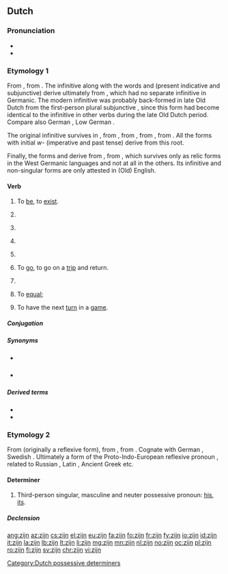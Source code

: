 ==Dutch==

===Pronunciation===
* {{IPA|/zɛi̯n/|lang=nl}}
* {{audio|Nl-zijn.ogg|audio}}

===Etymology 1===
From {{etyl|dum|nl}} {{term|sijn|lang=dum}}, from {{etyl|odt|nl}} {{term|sīn|lang=odt}}. The infinitive {{term||zijn|lang=nl}} along with the words {{term|is|lang=nl}} and {{term|zij|lang=nl}} (present indicative and subjunctive) derive ultimately from {{etyl|ine-pro|nl}} {{term/t|ine-pro|*h₁es-||to be}}, which had no separate infinitive in Germanic. The modern infinitive was probably back-formed in late Old Dutch from the first-person plural subjunctive {{term||sīn|we be|lang=odt}}, since this form had become identical to the infinitive in other verbs during the late Old Dutch period. Compare also German {{term|sein|lang=de}}, Low German {{term|sön|lang=nds}}.

The original infinitive survives in {{term|wezen|lang=nl}}, from {{etyl|dum|nl}} {{term|wesen|lang=dum}}, from {{etyl|odt|nl}} {{term|wesan|lang=odt}}, from {{etyl|gem-pro|nl}} {{term/t|gem-pro|*wesaną}}, from {{term/t|ine-pro|*h₂wes-||to reside}}. All the forms with initial ''w-'' (imperative and past tense) derive from this root.

Finally, the forms {{term|ben|lang=nl}} and {{term|bent|lang=nl}} derive from {{etyl|gem-pro|nl}} {{term/t|gem-pro|*beuną||to be, to become}}, from {{term/t|ine-pro|*bʰuH-||to become}}, which survives only as relic forms in the West Germanic languages and not at all in the others. Its infinitive and non-singular forms are only attested in (Old) English.

====Verb====
{{nl-verb|was|geweest}}

# {{context|intransitive|lang=nl}} To [[be]], to [[exist]].
#: {{usex|'''Zijn''' of niet '''zijn''', dat is de vraag.|t=To '''be''' or not to '''be''', that is the question.|lang=nl}}
#: {{usex|'''Was''' je er afgelopen zaterdag ook?|t='''Were''' you there too last Saturday?|lang=nl}}
# {{context|transitive|copular|lang=nl}} {{non-gloss definition|Used to connect a noun to an adjective that describes it.}}
#: {{usex|De bal '''is''' rond.|t=The ball '''is''' round.|lang=nl}}
# {{context|transitive|auxiliary|lang=nl}} {{non-gloss definition|Used to form the [[perfect tense]] of the [[active voice]] of some verbs, together with a [[past participle]].<br/>'''Note:''' The perfect tense of most other verbs is formed using [[hebben]].}}
#: {{usex|Hij '''is''' hier geweest.|t=He '''has''' been here.|lang=nl}}
# {{context|transitive|auxiliary|lang=nl}} {{non-gloss definition|Used to form the [[perfect tense]] of the [[passive voice]], together with a [[past participle]].<br/>'''Note:''' The [[imperfect tense]] passive is formed using [[worden]].}}
#: {{usex|Ze '''waren''' gered.|t=They '''had been''' saved.|lang=nl}}
#: {{usex|De muur '''is''' geschilderd.|t=The wall '''has been''' painted.|lang=nl}}
#: {{usex|De muur zal '''zijn''' geschilderd.|t=The wall will '''have been''' painted.|lang=nl}}
# {{context|transitive|auxiliary|lang=nl}} {{non-gloss definition|Used to form the continuous forms of various tenses, together with '''[[aan het]]'''.}}
#: {{usex|De man '''was''' aan het lopen.|t=The man '''was''' walking.|lang=nl}}
# {{context|intransitive|lang=nl}} To [[go]], to go on a [[trip]] and return.
#: {{usex|Ik '''ben''' even naar de dokter.|t=I '''am going''' to the doctor for a while.|lang=nl}}
#: {{usex|Ik ben vandaag naar het strand '''geweest.'''|t=I've '''been''' to the beach today.|lang=nl}}
# {{context|intransitive|impersonal|lang=nl}} {{non-gloss definition|Used to indicate weather, temperature or some other general condition.}}
#: {{usex|Het '''is''' erg warm vandaag.|t=It '''is''' very warm today.|lang=nl}}
# {{context|transitive|copular|mathematics|lang=nl}} To [[equal]]; {{non-gloss definition|used to indicate that the values on either side of an equation are the same.}}
#: {{usex|Drie keer vijf '''is''' vijftien.|t=Three times five '''equals''' fifteen.|lang=nl}}
# {{context|intransitive|lang=nl}} To have the next [[turn]] in a [[game]].
#: {{usex|Jij '''bent''' nu.|t=It '''is your turn''' now.|lang=nl}}

=====Conjugation=====
{{nl-conj-irr|zijn|aux=zijn}}

=====Synonyms=====
* {{qualifier|archaic}} {{l|nl|wezen}}
* {{qualifier|obsolete}} {{l|nl|bennen}}

=====Derived terms=====
* {{l|nl|voorzijn}}
* {{l|nl|welzijn}}

===Etymology 2===
From {{etyl|odt|nl}} {{term|sīn|lang=odt}} (originally a reflexive form), from {{etyl|gem-pro|nl}} {{term/t|gem-pro|*sīnaz}}, from {{etyl|ine-pro|nl}} {{term/t|ine-pro|*seyno-}}. Cognate with German {{term|sein|lang=de}}, Swedish {{term|sin|lang=sv}}. Ultimately a form of the Proto-Indo-European reflexive pronoun {{term/t|ine-pro|*swe}}, related to Russian {{term|себя|tr=sebja|lang=ru}}, Latin {{term|suus|lang=la}}, Ancient Greek {{term|ἑός|tr=heos|lang=grc}} etc.

====Determiner====
{{head|nl|determiner|dependent possessive, independent possessive|zijne|contracted form|z'n}}

# Third-person singular, masculine and neuter possessive pronoun: [[his]], [[its]].
#: {{usex|Een man en '''zijn''' hond.|t=A man and '''his''' dog.|lang=nl}}
#: {{usex|Een man en '''z'n''' hoed.|t=A man and '''his''' hat.|lang=nl}}
#: {{usex|Een boek en '''zijn''' kaft.|t=A book and '''its''' cover.|lang=nl}}

=====Declension=====
{{nl-decl-personal pronouns}}

[[Category:Dutch possessive determiners]]

[[ang:zijn]]
[[az:zijn]]
[[cs:zijn]]
[[el:zijn]]
[[eu:zijn]]
[[fa:zijn]]
[[fo:zijn]]
[[fr:zijn]]
[[fy:zijn]]
[[io:zijn]]
[[id:zijn]]
[[it:zijn]]
[[la:zijn]]
[[lb:zijn]]
[[lt:zijn]]
[[li:zijn]]
[[mg:zijn]]
[[mn:zijn]]
[[nl:zijn]]
[[no:zijn]]
[[oc:zijn]]
[[pl:zijn]]
[[ro:zijn]]
[[fi:zijn]]
[[sv:zijn]]
[[chr:zijn]]
[[vi:zijn]]
